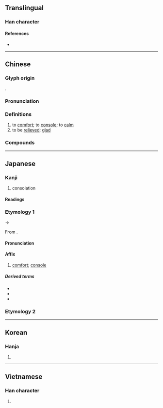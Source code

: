 {{character info/new}}
==Translingual==

===Han character===
{{Han char|rn=61|rad=心|as=11|sn=15|four=74330|canj=SIP,XSIP|ids=⿱尉心}}

====References====
* {{Han ref|kx=0400.030|dkj=11135|dj=0739.230|hdz=42343.150|uh=6170|ud=24944|bh=BCA2|bd=48290}}

----

==Chinese==
{{zh-forms}}

===Glyph origin===
{{Han etym}}
{{Han compound|尉|心|ls=psc|c1=p|c2=s}}.

===Pronunciation===
{{zh-pron
|m=wèi
|c=wai3
|h=pfs=vi
|mn=qz,tw,xm:ùi/zz:ùiⁿ
|mn-t=uê3
|mc=y
|oc=y
|cat=v,a
}}

===Definitions===
{{zh-hanzi}}

# to [[comfort]]; to [[console]]; to [[calm]]
# to be [[relieved]]; [[glad]]

===Compounds===
{{zh-der|存慰|慰留|慰勞|慰情勝無|慰安婦|慰問金|慰唁|慰勉|勸慰|弔慰|快慰|宣慰|慰藉|告慰|安慰|大慰|寬慰|慰問|慰安|撫慰|欣慰|自慰|聊以自慰|解慰}}

----

==Japanese==

===Kanji===
{{ja-kanji|grade=c|rs=心11}}

# consolation

====Readings====
{{ja-readings
|goon=い<ゐ
|kanon=い<ゐ
|kun=なぐさ-, なぐさ-む, なぐさ-み, なぐさ-める, なぐさめ-, なぐさ-め
}}

===Etymology 1===
{{ja-kanjitab|い|yomi=on}}
{{IPAchar|/wi/}} → {{IPAchar|/i/}}

From {{der|ja|ltc|sort=い|-}} {{ltc-l|慰}}.

====Pronunciation====
{{ja-pron|い|y=on}}

====Affix====
{{ja-pos|affix|い|hhira=ゐ}}

# [[comfort]]; [[console]]

=====Derived terms=====
{{der-top}}
* {{ja-r|慰%霊%碑|い%れい%ひ}}
* {{ja-r|慰%労|い%ろう}}
* {{ja-r|自%慰|じ%い}}
{{der-bottom}}

===Etymology 2===
{{ja-kanjitab|なぐさ|yomi=k}}
{{ja-see|なぐさ}}

----

==Korean==

===Hanja===
{{ko-hanja|hangeul=위|eumhun=[[위로할]] [[위]] (''wirohal, wi'')|rv=wi|mr=wi|y=wi}}

# {{rfdef|ko|sort=心11}}

----

==Vietnamese==

===Han character===
{{vi-hantu|[[ủy]], [[uý]], [[ủi]]|rs=心11}}

# {{rfdef|vi|sort=心11}}